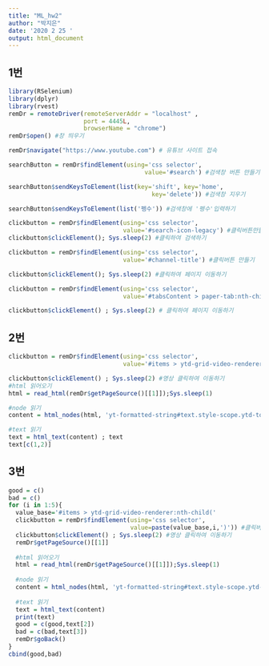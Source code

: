 ---
title: "ML_hw2"
author: "박지은"
date: '2020 2 25 '
output: html_document
---
## 1번
```{r}
library(RSelenium)
library(dplyr)
library(rvest)
remDr = remoteDriver(remoteServerAddr = "localhost" ,
                     port = 4445L,
                     browserName = "chrome")  
remDr$open() #창 띄우기

remDr$navigate("https://www.youtube.com") # 유튜브 사이트 접속

searchButton = remDr$findElement(using='css selector',
                                      value='#search') #검색창 버튼 만들기

searchButton$sendKeysToElement(list(key='shift', key='home',
                                        key='delete')) #검색창 지우기

searchButton$sendKeysToElement(list('펭수')) #검색창에 '펭수'입력하기

clickbutton = remDr$findElement(using='css selector',
                                value='#search-icon-legacy') #클릭버튼만들기 
clickbutton$clickElement(); Sys.sleep(2) #클릭하여 검색하기 

clickbutton = remDr$findElement(using='css selector',
                                value='#channel-title') #클릭버튼 만들기

clickbutton$clickElement(); Sys.sleep(2) #클릭하여 페이지 이동하기 

clickbutton = remDr$findElement(using='css selector',
                                value='#tabsContent > paper-tab:nth-child(4) > div') #클릭버튼 만들기 

clickbutton$clickElement() ; Sys.sleep(2) # 클릭하여 페이지 이동하기 
```

## 2번
```{r}
clickbutton = remDr$findElement(using='css selector',
                                value='#items > ytd-grid-video-renderer:nth-child(1)') #클릭버튼 만들기

clickbutton$clickElement() ; Sys.sleep(2) #영상 클릭하여 이동하기
#html 읽어오기
html = read_html(remDr$getPageSource()[[1]]);Sys.sleep(1)

#node 읽기
content = html_nodes(html, 'yt-formatted-string#text.style-scope.ytd-toggle-button-renderer.style-text')

#text 읽기
text = html_text(content) ; text
text[c(1,2)]
```

## 3번
```{r}
good = c()
bad = c()
for (i in 1:5){
  value_base='#items > ytd-grid-video-renderer:nth-child('
  clickbutton = remDr$findElement(using='css selector',
                                  value=paste(value_base,i,')')) #클릭버튼 만들기
  clickbutton$clickElement() ; Sys.sleep(2) #영상 클릭하여 이동하기
  remDr$getPageSource()[[1]]
  
  #html 읽어오기
  html = read_html(remDr$getPageSource()[[1]]);Sys.sleep(1)
  
  #node 읽기
  content = html_nodes(html, 'yt-formatted-string#text.style-scope.ytd-toggle-button-renderer.style-text')
  
  #text 읽기
  text = html_text(content)
  print(text)
  good = c(good,text[2])
  bad = c(bad,text[3])
  remDr$goBack()
}
cbind(good,bad)
```
